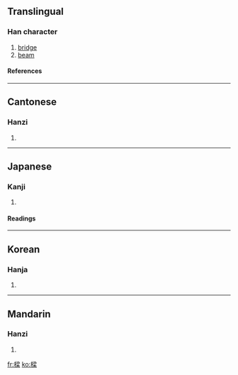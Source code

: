 ==Translingual==
===Han character===
{{Han char|rn=75|rad=木|as=11|sn=15|four=4799<sub>4</sub>|canj=木水戈木 (DEID)}}
# [[bridge]]
# [[beam]]
====References====
{{Han ref|kx=0549.280|dkj=15427|dj=0937.220|hdz=21284.090|uh=6A11|ud=27153|bh=BCD9|bd=48345}}

----
==Cantonese==
===Hanzi===
{{yue-hanzi|jyut=|y=leung4}}
# {{defn|Cantonese}}

----
==Japanese==
===Kanji===
{{ja-kanji|grade=|rs=木11}}
# {{defn|Japanese}} 
====Readings====
{{ja-readings|on=[[りょう]] (ryō)|kun=[[はし]] (hashi), [[はり]] (hari), [[やな]] (yana)}}

----
==Korean==
===Hanja===
{{ko-hanja|hangeul=량>양, 회|eumhun=|rv=ryang>yang, hoe|mr=ryang>yang, hoe|y=lyang>yang, hoy}}
# {{defn|Korean}}

----
==Mandarin==
===Hanzi===
{{cmn-hanzi|pin=[[liáng]] (liang2)|wg=liang<sup>2</sup>}}
# {{defn|Mandarin}}

[[fr:樑]]
[[ko:樑]]